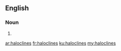 ==English==

===Noun===
{{head|en|plural}}

# {{plural of|halocline|lang=en|nocat=1}}

[[ar:haloclines]]
[[fr:haloclines]]
[[ku:haloclines]]
[[my:haloclines]]